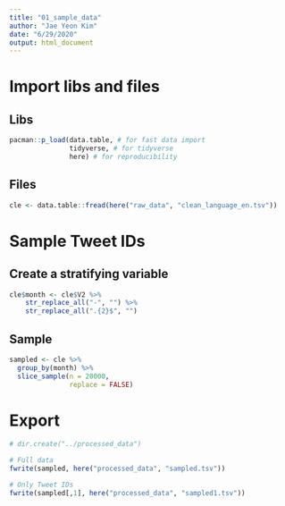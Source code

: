 ```yaml
---
title: "01_sample_data"
author: "Jae Yeon Kim"
date: "6/29/2020"
output: html_document
---
```


# Import libs and files 

## Libs

```r

pacman::p_load(data.table, # for fast data import 
               tidyverse, # for tidyverse 
               here) # for reproducibility 

```

## Files 

```r

cle <- data.table::fread(here("raw_data", "clean_language_en.tsv"))

```

# Sample Tweet IDs

## Create a stratifying variable 

```r

cle$month <- cle$V2 %>%
    str_replace_all("-", "") %>% 
    str_replace_all(".{2}$", "")

```

## Sample 

```r

sampled <- cle %>%
  group_by(month) %>%
  slice_sample(n = 20000, 
               replace = FALSE)

```

# Export 

```r

# dir.create("../processed_data")

# Full data 
fwrite(sampled, here("processed_data", "sampled.tsv"))

# Only Tweet IDs
fwrite(sampled[,1], here("processed_data", "sampled1.tsv"))

```




